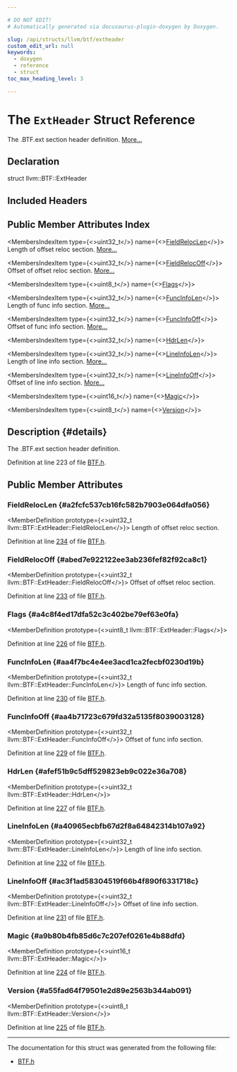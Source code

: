 ```yaml
---

# DO NOT EDIT!
# Automatically generated via docusaurus-plugin-doxygen by Doxygen.

slug: /api/structs/llvm/btf/extheader
custom_edit_url: null
keywords:
  - doxygen
  - reference
  - struct
toc_max_heading_level: 3

---
```





# The `ExtHeader` Struct Reference

<DoxygenPage pluginConfig={pluginConfig}>

The .BTF.ext section header definition. <a href="#details">More...</a>

## Declaration

<CodeBlock>struct llvm::BTF::ExtHeader</CodeBlock>

## Included Headers

<IncludesList>
<IncludesListItem
  filePath="llvm/DebugInfo/BTF/BTF.h"
  permalink="/docs/api/files/include/include/llvm/include/llvm/debuginfo/include/llvm/debuginfo/btf/btf-h"
  isLocal="true" />
</IncludesList>

## Public Member Attributes Index

<MembersIndex>

<MembersIndexItem
  type={<>uint32&#95;t</>}
  name={<><a href="#a2fcfc537cb16fc582b7903e064dfa056">FieldRelocLen</a></>}>
Length of offset reloc section. <a href="#a2fcfc537cb16fc582b7903e064dfa056">More...</a>
</MembersIndexItem>

<MembersIndexItem
  type={<>uint32&#95;t</>}
  name={<><a href="#abed7e922122ee3ab236fef82f92ca8c1">FieldRelocOff</a></>}>
Offset of offset reloc section. <a href="#abed7e922122ee3ab236fef82f92ca8c1">More...</a>
</MembersIndexItem>

<MembersIndexItem
  type={<>uint8&#95;t</>}
  name={<><a href="#a4c8f4ed17dfa52c3c402be79ef63e0fa">Flags</a></>}>
</MembersIndexItem>

<MembersIndexItem
  type={<>uint32&#95;t</>}
  name={<><a href="#aa4f7bc4e4ee3acd1ca2fecbf0230d19b">FuncInfoLen</a></>}>
Length of func info section. <a href="#aa4f7bc4e4ee3acd1ca2fecbf0230d19b">More...</a>
</MembersIndexItem>

<MembersIndexItem
  type={<>uint32&#95;t</>}
  name={<><a href="#aa4b71723c679fd32a5135f8039003128">FuncInfoOff</a></>}>
Offset of func info section. <a href="#aa4b71723c679fd32a5135f8039003128">More...</a>
</MembersIndexItem>

<MembersIndexItem
  type={<>uint32&#95;t</>}
  name={<><a href="#afef51b9c5dff529823eb9c022e36a708">HdrLen</a></>}>
</MembersIndexItem>

<MembersIndexItem
  type={<>uint32&#95;t</>}
  name={<><a href="#a40965ecbfb67d2f8a64842314b107a92">LineInfoLen</a></>}>
Length of line info section. <a href="#a40965ecbfb67d2f8a64842314b107a92">More...</a>
</MembersIndexItem>

<MembersIndexItem
  type={<>uint32&#95;t</>}
  name={<><a href="#ac3f1ad58304519f66b4f890f6331718c">LineInfoOff</a></>}>
Offset of line info section. <a href="#ac3f1ad58304519f66b4f890f6331718c">More...</a>
</MembersIndexItem>

<MembersIndexItem
  type={<>uint16&#95;t</>}
  name={<><a href="#a9b80b4fb85d6c7c207ef0261e4b88dfd">Magic</a></>}>
</MembersIndexItem>

<MembersIndexItem
  type={<>uint8&#95;t</>}
  name={<><a href="#a55fad64f79501e2d89e2563b344ab091">Version</a></>}>
</MembersIndexItem>

</MembersIndex>

## Description {#details}

The .BTF.ext section header definition.

Definition at line 223 of file <a href="/docs/api/files/include/include/llvm/include/llvm/debuginfo/include/llvm/debuginfo/btf/btf-h">BTF.h</a>.

<SectionDefinition>

## Public Member Attributes

### FieldRelocLen {#a2fcfc537cb16fc582b7903e064dfa056}

<MemberDefinition
  prototype={<>uint32&#95;t llvm::BTF::ExtHeader::FieldRelocLen</>}>
Length of offset reloc section.

Definition at line <a href="/docs/api/files/include/include/llvm/include/llvm/debuginfo/include/llvm/debuginfo/btf/btf-h/#l00234">234</a> of file <a href="/docs/api/files/include/include/llvm/include/llvm/debuginfo/include/llvm/debuginfo/btf/btf-h">BTF.h</a>.
</MemberDefinition>

### FieldRelocOff {#abed7e922122ee3ab236fef82f92ca8c1}

<MemberDefinition
  prototype={<>uint32&#95;t llvm::BTF::ExtHeader::FieldRelocOff</>}>
Offset of offset reloc section.

Definition at line <a href="/docs/api/files/include/include/llvm/include/llvm/debuginfo/include/llvm/debuginfo/btf/btf-h/#l00233">233</a> of file <a href="/docs/api/files/include/include/llvm/include/llvm/debuginfo/include/llvm/debuginfo/btf/btf-h">BTF.h</a>.
</MemberDefinition>

### Flags {#a4c8f4ed17dfa52c3c402be79ef63e0fa}

<MemberDefinition
  prototype={<>uint8&#95;t llvm::BTF::ExtHeader::Flags</>}>

Definition at line <a href="/docs/api/files/include/include/llvm/include/llvm/debuginfo/include/llvm/debuginfo/btf/btf-h/#l00226">226</a> of file <a href="/docs/api/files/include/include/llvm/include/llvm/debuginfo/include/llvm/debuginfo/btf/btf-h">BTF.h</a>.
</MemberDefinition>

### FuncInfoLen {#aa4f7bc4e4ee3acd1ca2fecbf0230d19b}

<MemberDefinition
  prototype={<>uint32&#95;t llvm::BTF::ExtHeader::FuncInfoLen</>}>
Length of func info section.

Definition at line <a href="/docs/api/files/include/include/llvm/include/llvm/debuginfo/include/llvm/debuginfo/btf/btf-h/#l00230">230</a> of file <a href="/docs/api/files/include/include/llvm/include/llvm/debuginfo/include/llvm/debuginfo/btf/btf-h">BTF.h</a>.
</MemberDefinition>

### FuncInfoOff {#aa4b71723c679fd32a5135f8039003128}

<MemberDefinition
  prototype={<>uint32&#95;t llvm::BTF::ExtHeader::FuncInfoOff</>}>
Offset of func info section.

Definition at line <a href="/docs/api/files/include/include/llvm/include/llvm/debuginfo/include/llvm/debuginfo/btf/btf-h/#l00229">229</a> of file <a href="/docs/api/files/include/include/llvm/include/llvm/debuginfo/include/llvm/debuginfo/btf/btf-h">BTF.h</a>.
</MemberDefinition>

### HdrLen {#afef51b9c5dff529823eb9c022e36a708}

<MemberDefinition
  prototype={<>uint32&#95;t llvm::BTF::ExtHeader::HdrLen</>}>

Definition at line <a href="/docs/api/files/include/include/llvm/include/llvm/debuginfo/include/llvm/debuginfo/btf/btf-h/#l00227">227</a> of file <a href="/docs/api/files/include/include/llvm/include/llvm/debuginfo/include/llvm/debuginfo/btf/btf-h">BTF.h</a>.
</MemberDefinition>

### LineInfoLen {#a40965ecbfb67d2f8a64842314b107a92}

<MemberDefinition
  prototype={<>uint32&#95;t llvm::BTF::ExtHeader::LineInfoLen</>}>
Length of line info section.

Definition at line <a href="/docs/api/files/include/include/llvm/include/llvm/debuginfo/include/llvm/debuginfo/btf/btf-h/#l00232">232</a> of file <a href="/docs/api/files/include/include/llvm/include/llvm/debuginfo/include/llvm/debuginfo/btf/btf-h">BTF.h</a>.
</MemberDefinition>

### LineInfoOff {#ac3f1ad58304519f66b4f890f6331718c}

<MemberDefinition
  prototype={<>uint32&#95;t llvm::BTF::ExtHeader::LineInfoOff</>}>
Offset of line info section.

Definition at line <a href="/docs/api/files/include/include/llvm/include/llvm/debuginfo/include/llvm/debuginfo/btf/btf-h/#l00231">231</a> of file <a href="/docs/api/files/include/include/llvm/include/llvm/debuginfo/include/llvm/debuginfo/btf/btf-h">BTF.h</a>.
</MemberDefinition>

### Magic {#a9b80b4fb85d6c7c207ef0261e4b88dfd}

<MemberDefinition
  prototype={<>uint16&#95;t llvm::BTF::ExtHeader::Magic</>}>

Definition at line <a href="/docs/api/files/include/include/llvm/include/llvm/debuginfo/include/llvm/debuginfo/btf/btf-h/#l00224">224</a> of file <a href="/docs/api/files/include/include/llvm/include/llvm/debuginfo/include/llvm/debuginfo/btf/btf-h">BTF.h</a>.
</MemberDefinition>

### Version {#a55fad64f79501e2d89e2563b344ab091}

<MemberDefinition
  prototype={<>uint8&#95;t llvm::BTF::ExtHeader::Version</>}>

Definition at line <a href="/docs/api/files/include/include/llvm/include/llvm/debuginfo/include/llvm/debuginfo/btf/btf-h/#l00225">225</a> of file <a href="/docs/api/files/include/include/llvm/include/llvm/debuginfo/include/llvm/debuginfo/btf/btf-h">BTF.h</a>.
</MemberDefinition>

</SectionDefinition>

<hr/>

The documentation for this struct was generated from the following file:

<ul>
<li><a href="/docs/api/files/include/include/llvm/include/llvm/debuginfo/include/llvm/debuginfo/btf/btf-h">BTF.h</a></li>
</ul>

</DoxygenPage>
